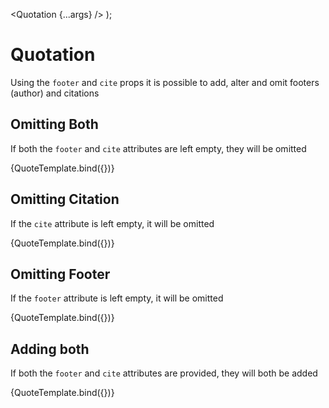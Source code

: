 
<Meta title="Components/Quotation/Source" component={Quotation} />

  <Quotation {...args} />
);

# Quotation

Using the `footer` and `cite` props it is possible to add, alter and omit footers (author) and citations

## Omitting Both

If both the `footer` and `cite` attributes are left empty, they will be omitted

<Canvas>
  <Story name="NoSource" args={{ children: 'Yeah, I said it, and you can quote me on that!', reversequote: false, reversesource: false, footer: '', cite: '' }}>
    {QuoteTemplate.bind({})}
  </Story>
</Canvas>

## Omitting Citation

If the `cite` attribute is left empty, it will be omitted

<Canvas>
  <Story name="NoCite" args={{ children: 'Yeah, I said it, and you can quote me on that!', reversequote: false, reversesource: false, footer: 'quote from man quoted', cite: '' }}>
    {QuoteTemplate.bind({})}
  </Story>
</Canvas>

## Omitting Footer

If the `footer` attribute is left empty, it will be omitted

<Canvas>
  <Story name="NoFooter" args={{ children: 'Yeah, I said it, and you can quote me on that!', reversequote: false, reversesource: false, footer: '', cite: 'journal' }}>
    {QuoteTemplate.bind({})}
  </Story>
</Canvas>

## Adding both

If both the `footer` and `cite` attributes are provided, they will both be added

<Canvas>
  <Story name="Source" args={{ children: 'Yeah, I said it, and you can quote me on that!', reversequote: false, reversesource: false, footer: 'quote from man quoted', cite: 'journal' }}>
    {QuoteTemplate.bind({})}
  </Story>
</Canvas>